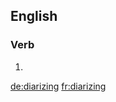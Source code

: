 
==English==

===Verb===
{{head|en}}

# {{present participle of|diarize}}

[[de:diarizing]]
[[fr:diarizing]]